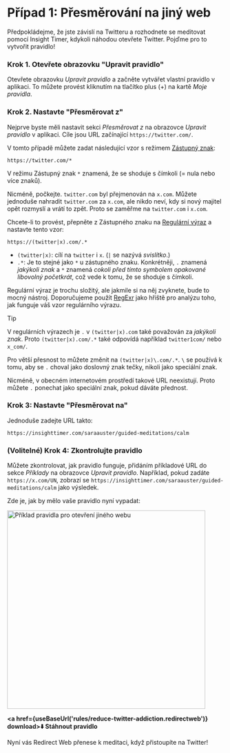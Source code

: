 
# Případ 1: Přesměrování na jiný web

Předpokládejme, že jste závislí na Twitteru a rozhodnete se meditovat pomocí Insight Timer, kdykoli náhodou otevřete Twitter. Pojďme pro to vytvořit pravidlo!

### Krok 1. Otevřete obrazovku "Upravit pravidlo"

Otevřete obrazovku *Upravit pravidlo* a začněte vytvářet vlastní pravidlo v aplikaci. To můžete provést kliknutím na tlačítko plus (+) na kartě *Moje pravidla*.

### Krok 2. Nastavte "Přesměrovat z"

Nejprve byste měli nastavit sekci *Přesměrovat z* na obrazovce *Upravit pravidlo* v aplikaci. Cíle jsou URL začínající `https://twitter.com/`.

V tomto případě můžete zadat následující vzor s režimem [Zástupný znak](/rule-settings#url-pattern-wildcard):

```
https://twitter.com/*
```

V režimu Zástupný znak `*` znamená, že se shoduje s čímkoli (= nula nebo více znaků).

Nicméně, počkejte. `twitter.com` byl přejmenován na `x.com`. Můžete jednoduše nahradit `twitter.com` za `x.com`, ale nikdo neví, kdy si nový majitel opět rozmyslí a vrátí to zpět. Proto se zaměřme na `twitter.com` i `x.com`.

Chcete-li to provést, přepněte z Zástupného znaku na [Regulární výraz](/rule-settings#url-pattern-regular-expression) a nastavte tento vzor:

```
https://(twitter|x).com/.*
```

* `(twitter|x)`: cílí na `twitter` i `x`. (`|` se nazývá *svislítko*.)
* `.*`: Je to stejné jako `*` u zástupného znaku. Konkrétněji, `.` znamená *jakýkoli znak* a `*` znamená *cokoli před tímto symbolem opakované libovolný početkrát*, což vede k tomu, že se shoduje s čímkoli.

Regulární výraz je trochu složitý, ale jakmile si na něj zvyknete, bude to mocný nástroj. Doporučujeme použít [RegExr](https://regexr.com) jako hřiště pro analýzu toho, jak funguje váš vzor regulárního výrazu.

> [!TIP]
> V regulárních výrazech je `.` v `(twitter|x).com` také považován za *jakýkoli znak*. Proto `(twitter|x).com/.*` také odpovídá například `twitter1com/` nebo `x_com/`.
>
> Pro větší přesnost to můžete změnit na `(twitter|x)\.com/.*`. `\` se používá k tomu, aby se `.` choval jako doslovný znak tečky, nikoli jako speciální znak.
>
> Nicméně, v obecném internetovém prostředí takové URL neexistují. Proto můžete `.` ponechat jako speciální znak, pokud dáváte přednost.

### Krok 3: Nastavte "Přesměrovat na"

Jednoduše zadejte URL takto:

```
https://insighttimer.com/saraauster/guided-meditations/calm
```

### (Volitelné) Krok 4: Zkontrolujte pravidlo

Můžete zkontrolovat, jak pravidlo funguje, přidáním příkladové URL do sekce *Příklady* na obrazovce *Upravit pravidlo*. Například, pokud zadáte `https://x.com/UN`, zobrazí se `https://insighttimer.com/saraauster/guided-meditations/calm` jako výsledek.

Zde je, jak by mělo vaše pravidlo nyní vypadat:

<Image src={RuleCreationOpenAnotherWebsiteRulePreview} alt="Příklad pravidla pro otevření jiného webu" height="460" hasRoundedCorners hasShadow />

**<a href={useBaseUrl('rules/reduce-twitter-addiction.redirectweb')} download>⬇️ Stáhnout pravidlo</a>**

Nyní vás Redirect Web přenese k meditaci, když přistoupíte na Twitter!
